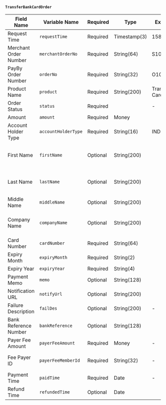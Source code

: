 **`TransferBankCardOrder`**

| **Field Name**         | **Variable Name**      | **Required** | **Type**       | **Example Value**       | **Description**                                      |
|------------------------|------------------------|--------------|----------------|--------------------------|------------------------------------------------------|
| Request Time           | `requestTime`          | Required     | Timestamp(3)   | 1581493898000            |                                                      |
| Merchant Order Number  | `merchantOrderNo`      | Required     | String(64)     | S10000                   |                                                      |
| PayBy Order Number     | `orderNo`              | Required     | String(32)     | O1000                    |                                                      |
| Product Name           | `product`              | Required     | String(200)    | Transfer Bank Card       |                                                      |
| Order Status           | `status`               | Required     |                | -                        |                                                      |
| Amount                 | `amount`               | Required     | Money          |                          |                                                      |
| Account Holder Type    | `accountHolderType`    | Required     | String(16)     | INDIVIDUAL               | INDIVIDUAL<br>CORPORATE                              |
| First Name             | `firstName`            | Optional     | String(200)    |                          | SHA256 of original text, required if INDIVIDUAL      |
| Last Name              | `lastName`             | Optional     | String(200)    |                          | SHA256 of original text, required if INDIVIDUAL      |
| Middle Name            | `middleName`           | Optional     | String(200)    |                          | SHA256 of original text                              |
| Company Name           | `companyName`          | Optional     | String(200)    |                          | SHA256 of original text, required if CORPORATE       |
| Card Number            | `cardNumber`           | Required     | String(64)     |                          | SHA256 of original text                              |
| Expiry Month           | `expiryMonth`          | Required     | String(2)      |                          |                                                      |
| Expiry Year            | `expiryYear`           | Required     | String(4)      |                          |                                                      |
| Payment Memo           | `memo`                 | Optional     | String(128)    |                          |                                                      |
| Notification URL       | `notifyUrl`            | Optional     | String(200)    |                          |                                                      |
| Failure Description    | `failDes`              | Optional     | String(200)    | -                        | Reason for order failure                             |
| Bank Reference Number  | `bankReference`        | Optional     | String(128)    |                          |                                                      |
| Payer Fee Amount       | `payerFeeAmount`       | Required     | Money          | -                        |                                                      |
| Fee Payer ID           | `payerFeeMemberId`     | Required     | String(32)     | -                        | ID of the party paying the fee                       |
| Payment Time           | `paidTime`             | Required     | Date           | -                        | Time of deduction                                    |
| Refund Time            | `refundedTime`         | Optional     | Date           |                          | Time of refund                                       |
